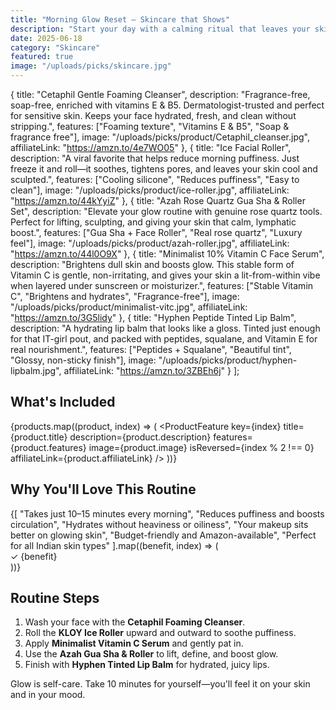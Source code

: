 ```yaml
---
title: "Morning Glow Reset – Skincare that Shows"
description: "Start your day with a calming ritual that leaves your skin dewy, sculpted, and naturally glowing. All products under ₹1,100 — perfect for busy, glow-loving girls."
date: 2025-06-18
category: "Skincare"
featured: true
image: "/uploads/picks/skincare.jpg"
---
```



  {
    title: "Cetaphil Gentle Foaming Cleanser",
    description: "Fragrance-free, soap-free, enriched with vitamins E & B5. Dermatologist-trusted and perfect for sensitive skin. Keeps your face hydrated, fresh, and clean without stripping.",
    features: ["Foaming texture", "Vitamins E & B5", "Soap & fragrance free"],
    image: "/uploads/picks/product/Cetaphil_cleanser.jpg",
    affiliateLink: "https://amzn.to/4e7WO05"
  },
  {
    title: "Ice Facial Roller",
    description: "A viral favorite that helps reduce morning puffiness. Just freeze it and roll—it soothes, tightens pores, and leaves your skin cool and sculpted.",
    features: ["Cooling silicone", "Reduces puffiness", "Easy to clean"],
    image: "/uploads/picks/product/ice-roller.jpg",
    affiliateLink: "https://amzn.to/44kYyiZ"
  },
  {
    title: "Azah Rose Quartz Gua Sha & Roller Set",
    description: "Elevate your glow routine with genuine rose quartz tools. Perfect for lifting, sculpting, and giving your skin that calm, lymphatic boost.",
    features: ["Gua Sha + Face Roller", "Real rose quartz", "Luxury feel"],
    image: "/uploads/picks/product/azah-roller.jpg",
    affiliateLink: "https://amzn.to/44l0O9X"
  },
  {
    title: "Minimalist 10% Vitamin C Face Serum",
    description: "Brightens dull skin and boosts glow. This stable form of Vitamin C is gentle, non-irritating, and gives your skin a lit-from-within vibe when layered under sunscreen or moisturizer.",
    features: ["Stable Vitamin C", "Brightens and hydrates", "Fragrance-free"],
    image: "/uploads/picks/product/minimalist-vitc.jpg",
    affiliateLink: "https://amzn.to/3G5lidy"
  },
  {
    title: "Hyphen Peptide Tinted Lip Balm",
    description: "A hydrating lip balm that looks like a gloss. Tinted just enough for that IT-girl pout, and packed with peptides, squalane, and Vitamin E for real nourishment.",
    features: ["Peptides + Squalane", "Beautiful tint", "Glossy, non-sticky finish"],
    image: "/uploads/picks/product/hyphen-lipbalm.jpg",
    affiliateLink: "https://amzn.to/3ZBEh6j"
  }
];

## What's Included

{products.map((product, index) => (
  <ProductFeature 
    key={index}
    title={product.title}
    description={product.description}
    features={product.features}
    image={product.image}
    isReversed={index % 2 !== 0}
    affiliateLink={product.affiliateLink}
  />
))}

## Why You'll Love This Routine

<div className="grid grid-cols-1 md:grid-cols-2 lg:grid-cols-3 gap-6">
  {[
    "Takes just 10–15 minutes every morning",
    "Reduces puffiness and boosts circulation",
    "Hydrates without heaviness or oiliness",
    "Your makeup sits better on glowing skin",
    "Budget-friendly and Amazon-available",
    "Perfect for all Indian skin types"
  ].map((benefit, index) => (
    <div key={index} className="bg-white p-6 rounded-lg shadow-sm">
      <div className="flex items-start">
        <span className="text-espresso mr-3 text-xl">✓</span>
        <span className="text-bronze">{benefit}</span>
      </div>
    </div>
  ))}
</div>

## Routine Steps

1. Wash your face with the **Cetaphil Foaming Cleanser**.  
2. Roll the **KLOY Ice Roller** upward and outward to soothe puffiness.  
3. Apply **Minimalist Vitamin C Serum** and gently pat in.  
4. Use the **Azah Gua Sha & Roller** to lift, define, and boost glow.  
5. Finish with **Hyphen Tinted Lip Balm** for hydrated, juicy lips.

<div className="bg-espresso-10 p-6 rounded-lg mt-4 text-center">
  <p className="text-espresso italic">Glow is self-care. Take 10 minutes for yourself—you'll feel it on your skin and in your mood.</p>
</div>
